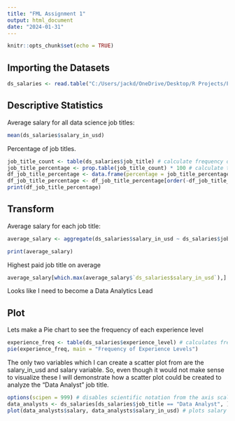 ---
title: "FML Assignment 1"
output: html_document
date: "2024-01-31"
---

```{r setup, include=FALSE}
knitr::opts_chunk$set(echo = TRUE)
```

## Importing the Datasets

```{r}
ds_salaries <- read.table("C:/Users/jackd/OneDrive/Desktop/R Projects/Fundamentals of Machine Learning/Datasets/ds_salaries.csv", header = TRUE, sep = ",")
```

## Descriptive Statistics

Average salary for all data science job titles:

```{r}
mean(ds_salaries$salary_in_usd)
```

Percentage of job titles.

```{r}
job_title_count <- table(ds_salaries$job_title) # calculate frequency of job titles
job_title_percentage <- prop.table(job_title_count) * 100 # calculate the proportion each job title makes of the whole and multiplies by 100 to find the percent
df_job_title_percentage <- data.frame(percentage = job_title_percentage) # converts back to a data.frame 
df_job_title_percentage <- df_job_title_percentage[order(-df_job_title_percentage$percentage.Freq), ] # orders the data.frame from large to small
print(df_job_title_percentage)
```

## Transform

Average salary for each job title:

```{r}
average_salary <- aggregate(ds_salaries$salary_in_usd ~ ds_salaries$job_title, FUN = mean, data = ds_salaries) # transforms and finds the mean of salaries grouped by job titles

print(average_salary)
```

Highest paid job title on average

```{r}
average_salary[which.max(average_salary$`ds_salaries$salary_in_usd`),] # finds the row where the maximum value resides and then selects said row
```

Looks like I need to become a Data Analytics Lead

## Plot

Lets make a Pie chart to see the frequency of each experience level

```{r}
experience_freq <- table(ds_salaries$experience_level) # calculates frequency of each experience level 
pie(experience_freq, main = "Frequency of Experience Levels") 
```

The only two variables which I can create a scatter plot from are the salary_in_usd and salary variable. So, even though it would not make sense to visualize these I will demonstrate how a scatter plot could be created to analyze the "Data Analyst" job title.

```{r}
options(scipen = 999) # disables scientific notation from the axis scales for readability 
data_analysts <- ds_salaries[ds_salaries$job_title == "Data Analyst", ] # filters ds_salaries by the job title "Data Analyst"
plot(data_analysts$salary, data_analysts$salary_in_usd) # plots salary by salary in usd
```
